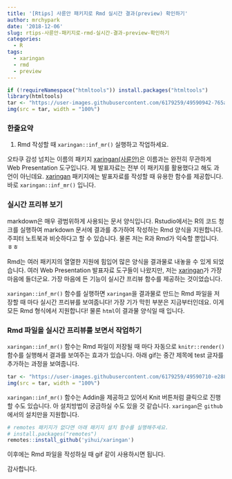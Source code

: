 ```yaml
---
title: '[Rtips] 사륜안 패키지로 Rmd 실시간 결과(preview) 확인하기'
author: mrchypark
date: '2018-12-06'
slug: rtips-사륜안-패키지로-rmd-실시간-결과-preview-확인하기
categories:
  - R
tags:
  - xaringan
  - rmd
  - preview
---
```


```r
if (!requireNamespace("htmltools")) install.packages("htmltools")
library(htmltools)
tar <- "https://user-images.githubusercontent.com/6179259/49590942-765a7480-f9b0-11e8-8924-2240242cbeb4.jpg"
img(src = tar, width = "100%")
```

### 한줄요약

1. Rmd 작성할 때 `xaringan::inf_mr()` 실행하고 작업하세요.

오타쿠 감성 넘치는 이름의 패키지 [xaringan(사륜안)](https://github.com/yihui/xaringan)은 이름과는 완전히 무관하게 Web Presentation 도구입니다.
제 발표자료는 전부 이 패키지를 활용했다고 해도 과언이 아닌데요.
[xaringan](https://github.com/yihui/xaringan) 패키지에는 발표자료를 작성할 때 유용한 함수를 제공합니다.
바로 `xaringan::inf_mr()` 입니다.

### 실시간 프리뷰 보기

markdown은 매우 광범위하게 사용되는 문서 양식입니다.
Rstudio에서는 R의 코드 청크를 실행하여 markdown 문서에 결과를 추가하여 작성하는 Rmd 양식을 지원합니다.
주피터 노트북과 비슷하다고 할 수 있습니다.
물론 저는 R과 Rmd가 익숙할 뿐입니다. ㅎㅎ

Rmd는 여러 패키지의 열열한 지원에 힘입어 많은 양식을 결과물로 내놓을 수 있게 되었습니다.
여러 Web Presentation 발표자료 도구들이 나왔지만, 저는 [xaringan](https://github.com/yihui/xaringan)가 가장 마음에 들더군요.
가장 마음에 든 기능이 실시간 프리뷰 함수를 제공하는 것이었습니다.

`xaringan::inf_mr()` 함수를 실행하면 `xaringan`을 결과물로 만드는 Rmd 파일을 저장할 때 마다 실시간 프리뷰를 보여줍니다!
가장 기가 막힌 부분은 지금부터인데요.
이게 모든 Rmd 형식에서 지원합니다!
물론 `html`이 결과물 양식일 때 입니다.

### Rmd 파일을 실시간 프리뷰를 보면서 작업하기

`xaringan::inf_mr()` 함수는 Rmd 파일이 저장될 때 마다 자동으로 `knitr::render()` 함수를 실행해서 결과를 보여주는 효과가 있습니다.
아래 gif는 중간 제목에 test 글자를 추가하는 과정을 보여줍니다.

```r
tar <- "https://user-images.githubusercontent.com/6179259/49590710-e288a880-f9af-11e8-8f4b-9ef56b937188.gif"
img(src = tar, width = "100%")
```

`xaringan::inf_mr()` 함수는 Addin을 제공하고 있어서 Knit 버튼처럼 클릭으로 진행할 수도 있습니다.
아 설치방법이 궁금하실 수도 있을 것 같습니다.
`xaringan`은 `github`에서의 설치만을 지원합니다.

```r
# remotes 패키지가 없다면 아래 패키지 설치 함수를 실행해주세요.
# install.packages("remotes")
remotes::install_github('yihui/xaringan')
```

이후에는 Rmd 파일을 작성하실 때 gif 같이 사용하시면 됩니다.

감사합니다.
